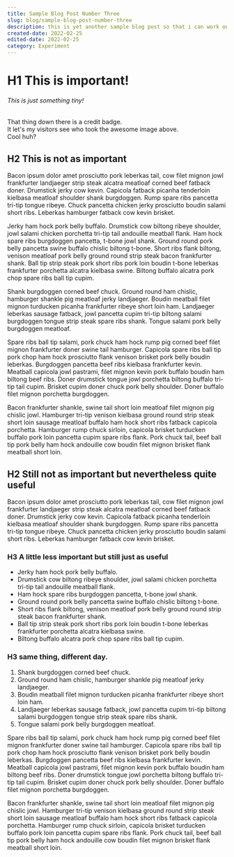 ```yaml
---
title: Sample Blog Post Number Three
slug: blog/sample-blog-post-number-three
description: this is yet another sample blog post so that i can work on other things
created-date: 2022-02-25
edited-date: 2022-02-25
category: Experiment
---
```

# H1 This is important!

###### This is just something tiny!

That thing down there is a credit badge.\
It let's my visitors see who took the awesome image above.\
Cool huh?

## H2 This is not as important

Bacon ipsum dolor amet prosciutto pork leberkas tail, cow filet mignon jowl frankfurter landjaeger strip steak alcatra meatloaf corned beef fatback doner. Drumstick jerky cow kevin. Capicola fatback picanha tenderloin kielbasa meatloaf shoulder shank burgdoggen. Rump spare ribs pancetta tri-tip tongue ribeye. Chuck pancetta chicken jerky prosciutto boudin salami short ribs. Leberkas hamburger fatback cow kevin brisket.

Jerky ham hock pork belly buffalo. Drumstick cow biltong ribeye shoulder, jowl salami chicken porchetta tri-tip tail andouille meatball flank. Ham hock spare ribs burgdoggen pancetta, t-bone jowl shank. Ground round pork belly pancetta swine buffalo chislic biltong t-bone. Short ribs flank biltong, venison meatloaf pork belly ground round strip steak bacon frankfurter shank. Ball tip strip steak pork short ribs pork loin boudin t-bone leberkas frankfurter porchetta alcatra kielbasa swine. Biltong buffalo alcatra pork chop spare ribs ball tip cupim.

Shank burgdoggen corned beef chuck. Ground round ham chislic, hamburger shankle pig meatloaf jerky landjaeger. Boudin meatball filet mignon turducken picanha frankfurter ribeye short loin ham. Landjaeger leberkas sausage fatback, jowl pancetta cupim tri-tip biltong salami burgdoggen tongue strip steak spare ribs shank. Tongue salami pork belly burgdoggen meatloaf.

Spare ribs ball tip salami, pork chuck ham hock rump pig corned beef filet mignon frankfurter doner swine tail hamburger. Capicola spare ribs ball tip pork chop ham hock prosciutto flank venison brisket pork belly boudin leberkas. Burgdoggen pancetta beef ribs kielbasa frankfurter kevin. Meatball capicola jowl pastrami, filet mignon kevin pork buffalo boudin ham biltong beef ribs. Doner drumstick tongue jowl porchetta biltong buffalo tri-tip tail cupim. Brisket cupim doner chuck pork belly shoulder. Doner buffalo filet mignon porchetta burgdoggen.

Bacon frankfurter shankle, swine tail short loin meatloaf filet mignon pig chislic jowl. Hamburger tri-tip venison kielbasa ground round strip steak short loin sausage meatloaf buffalo ham hock short ribs fatback capicola porchetta. Hamburger rump chuck sirloin, capicola brisket turducken buffalo pork loin pancetta cupim spare ribs flank. Pork chuck tail, beef ball tip pork belly ham hock andouille cow boudin filet mignon brisket flank meatball short loin.

## H2 Still not as important but nevertheless quite useful

Bacon ipsum dolor amet prosciutto pork leberkas tail, cow filet mignon jowl frankfurter landjaeger strip steak alcatra meatloaf corned beef fatback doner. Drumstick jerky cow kevin. Capicola fatback picanha tenderloin kielbasa meatloaf shoulder shank burgdoggen. Rump spare ribs pancetta tri-tip tongue ribeye. Chuck pancetta chicken jerky prosciutto boudin salami short ribs. Leberkas hamburger fatback cow kevin brisket.

### H3 A little less important but still just as useful

* Jerky ham hock pork belly buffalo.
* Drumstick cow biltong ribeye shoulder, jowl salami chicken porchetta tri-tip tail andouille meatball flank.
* Ham hock spare ribs burgdoggen pancetta, t-bone jowl shank.
* Ground round pork belly pancetta swine buffalo chislic biltong t-bone.
* Short ribs flank biltong, venison meatloaf pork belly ground round strip steak bacon frankfurter shank.
* Ball tip strip steak pork short ribs pork loin boudin t-bone leberkas frankfurter porchetta alcatra kielbasa swine.
* Biltong buffalo alcatra pork chop spare ribs ball tip cupim.

### H3 same thing, different day.

1. Shank burgdoggen corned beef chuck.
2. Ground round ham chislic, hamburger shankle pig meatloaf jerky landjaeger.
3. Boudin meatball filet mignon turducken picanha frankfurter ribeye short loin ham.
4. Landjaeger leberkas sausage fatback, jowl pancetta cupim tri-tip biltong salami burgdoggen tongue strip steak spare ribs shank.
5. Tongue salami pork belly burgdoggen meatloaf.

Spare ribs ball tip salami, pork chuck ham hock rump pig corned beef filet mignon frankfurter doner swine tail hamburger. Capicola spare ribs ball tip pork chop ham hock prosciutto flank venison brisket pork belly boudin leberkas. Burgdoggen pancetta beef ribs kielbasa frankfurter kevin. Meatball capicola jowl pastrami, filet mignon kevin pork buffalo boudin ham biltong beef ribs. Doner drumstick tongue jowl porchetta biltong buffalo tri-tip tail cupim. Brisket cupim doner chuck pork belly shoulder. Doner buffalo filet mignon porchetta burgdoggen.

Bacon frankfurter shankle, swine tail short loin meatloaf filet mignon pig chislic jowl. Hamburger tri-tip venison kielbasa ground round strip steak short loin sausage meatloaf buffalo ham hock short ribs fatback capicola porchetta. Hamburger rump chuck sirloin, capicola brisket turducken buffalo pork loin pancetta cupim spare ribs flank. Pork chuck tail, beef ball tip pork belly ham hock andouille cow boudin filet mignon brisket flank meatball short loin.
